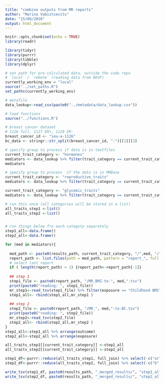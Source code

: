 ```yaml
---
title: "combine outputs from MR reports"
author: "Marina Vabistsevits"
date: "15/08/2020"
output: html_document
---
```

```r
knitr::opts_chunk$set(echo = TRUE)
library(readr)

library(tidyr)
library(purrr)
library(tibble)
library(dplyr)
```

```r
# set path for pre-calculated data, outside the code repo
# `local` / `remote` (reading data from RDSF)
currently_working_env = "local"
source("../set_paths.R")
set_paths(currently_working_env)

# metafile
data_lookup<-read_csv(paste0("../metadata/data_lookup.csv")) 

# load functions
source("../functions.R")

# breast cancer dataset
# 1126 full, 1127 ER+, 1128 ER-
breast_cancer_id <- "ieu-a-1126" 
bc_data <- stringr::str_split(breast_cancer_id, "-")[[1]][3]
```


```r
# specify group to process if data is in textfiles
current_trait_category <- "hormones"
mediators <- data_lookup %>% filter(trait_category == current_trait_category) %>% filter(!is.na(full_data)) %>%  filter(!grepl( "meno", trait_file_name)) %>% pull(trait_file_name) 
mediators

# specify group to process  if the data is in MRBase
current_trait_category <- "reproductive_traits"
mediators <- data_lookup %>% filter(trait_category == current_trait_category) %>% filter(!is.na(mrbase.id)) %>%  pull(trait_file_name)

current_trait_category <- "glycemic_traits"
mediators <- data_lookup %>% filter(trait_category == current_trait_category)  %>%  pull(trait_file_name)

```



```r
# run this once (all categories will be stored in a list)
all_traits_step1 <-list()
all_traits_step2 <-list()


# run things below fro each categoty separately
step1_all<-data.frame()
step2_all<-data.frame()

for (med in mediators){
  
  med_path <- paste0(results_path, current_trait_category, "/",med, "/") 
  report_path <- list.files(path = med_path, pattern = "report_", full.names = T)
  # select last report
  if ( length(report_path) > 1) {report_path<-report_path[-1]}
  
  ## step 1
  step1_file <- paste0(report_path, "/MR_BMI-to-", med,".tsv")
  print(paste0("reading: ", step1_file))
  mr_step1<-read_tsv(step1_file) %>% filter(exposure == "Childhood BMI")
  step1_all<- rbind(step1_all,mr_step1 )
  
  ## step 2
  step2_file <- paste0(report_path, "/MR_", med,"-to-BC.tsv")
  print(paste0("reading: ", step2_file))
  mr_step2<-read_tsv(step2_file) 
  step2_all<- rbind(step2_all,mr_step2 )
}
step1_all<-step1_all %>% arrange(outcome)
step2_all<-step2_all %>% arrange(exposure)

all_traits_step1[[current_trait_category]] <-step1_all
all_traits_step2[[current_trait_category]] <-step2_all
```


```r
step1_df<-purrr::reduce(all_traits_step1, full_join) %>% select(-c("or" , "or_lci95", "or_uci95"))
step2_df<-purrr::reduce(all_traits_step2, full_join) %>% select(-c("b", "se", "lo_ci", "up_ci", "id.outcome"))

write_tsv(step1_df, paste0(results_path, "_merged_results/", "step1_all_results.tsv"))
write_tsv(step2_df, paste0(results_path, "_merged_results/", "step2_all_results.tsv"))
```


